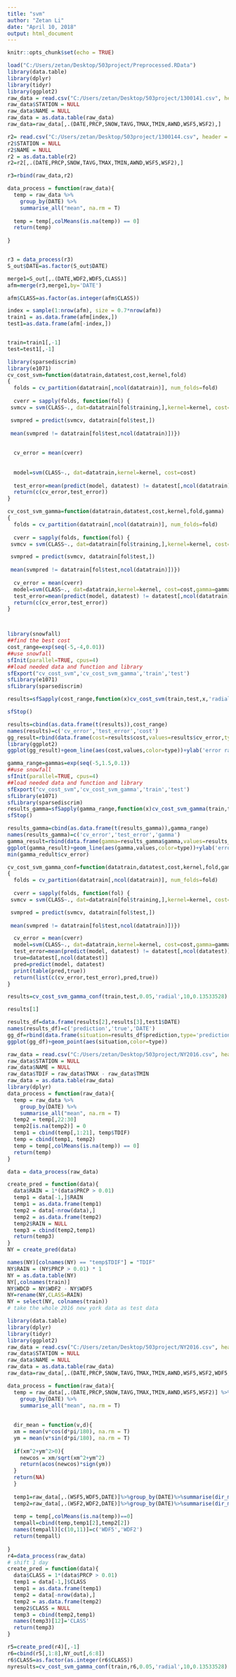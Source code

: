 ---
title: "svm"
author: "Zetan Li"
date: "April 10, 2018"
output: html_document
---

```{r setup, include=FALSE}
knitr::opts_chunk$set(echo = TRUE)
```

```{r}
load("C:/Users/zetan/Desktop/503project/Preprocessed.RData")
library(data.table) 
library(dplyr)  
library(tidyr)
library(ggplot2)
raw_data = read.csv("C:/Users/zetan/Desktop/503project/1300141.csv", header = T, sep = ",") 
raw_data$STATION = NULL 
raw_data$NAME = NULL
raw_data = as.data.table(raw_data)
raw_data=raw_data[,.(DATE,PRCP,SNOW,TAVG,TMAX,TMIN,AWND,WSF5,WSF2),]

r2= read.csv("C:/Users/zetan/Desktop/503project/1300144.csv", header = T, sep = ",") 
r2$STATION = NULL 
r2$NAME = NULL
r2 = as.data.table(r2)
r2=r2[,.(DATE,PRCP,SNOW,TAVG,TMAX,TMIN,AWND,WSF5,WSF2),]

r3=rbind(raw_data,r2)

data_process = function(raw_data){
  temp = raw_data %>% 
    group_by(DATE) %>%
    summarise_all("mean", na.rm = T)  
  
  temp = temp[,colMeans(is.na(temp)) == 0] 
  return(temp)
  
}


r3 = data_process(r3) 
S_out$DATE=as.factor(S_out$DATE)

merge1=S_out[,.(DATE,WDF2,WDF5,CLASS)]
afm=merge(r3,merge1,by='DATE')

afm$CLASS=as.factor(as.integer(afm$CLASS))

index = sample(1:nrow(afm), size = 0.7*nrow(afm))
train1 = as.data.frame(afm[index,])  
test1=as.data.frame(afm[-index,])  


train=train1[,-1]
test=test1[,-1]

```

```{r}
library(sparsediscrim)
library(e1071)
cv_cost_svm=function(datatrain,datatest,cost,kernel,fold)
{
  folds = cv_partition(datatrain[,ncol(datatrain)], num_folds=fold)
  
  cverr = sapply(folds, function(fol) {
 svmcv = svm(CLASS~., dat=datatrain[fol$training,],kernel=kernel, cost=cost)

 svmpred = predict(svmcv, datatrain[fol$test,])
 
 mean(svmpred != datatrain[fol$test,ncol(datatrain)])})
  
 
  cv_error = mean(cverr)
  
  
  model=svm(CLASS~., dat=datatrain,kernel=kernel, cost=cost)
  
  test_error=mean(predict(model, datatest) != datatest[,ncol(datatrain)])
  return(c(cv_error,test_error))
}

cv_cost_svm_gamma=function(datatrain,datatest,cost,kernel,fold,gamma)
{
  folds = cv_partition(datatrain[,ncol(datatrain)], num_folds=fold)
  
  cverr = sapply(folds, function(fol) {
 svmcv = svm(CLASS~., dat=datatrain[fol$training,],kernel=kernel, cost=cost,gamma=gamma)

 svmpred = predict(svmcv, datatrain[fol$test,])
 
 mean(svmpred != datatrain[fol$test,ncol(datatrain)])})
 
  cv_error = mean(cverr)
  model=svm(CLASS~., dat=datatrain,kernel=kernel, cost=cost,gamma=gamma)
  test_error=mean(predict(model, datatest) != datatest[,ncol(datatrain)])
  return(c(cv_error,test_error))
}



library(snowfall)
##find the best cost
cost_range=exp(seq(-5,-4,0.01))
##use snowfall
sfInit(parallel=TRUE, cpus=4)
##load needed data and function and library
sfExport("cv_cost_svm",'cv_cost_svm_gamma','train','test')
sfLibrary(e1071)
sfLibrary(sparsediscrim)

results=sfSapply(cost_range,function(x)cv_cost_svm(train,test,x,'radial',10))

sfStop()

results=cbind(as.data.frame(t(results)),cost_range)
names(results)=c('cv_error','test_error','cost')
gg_result=rbind(data.frame(cost=results$cost,values=results$cv_error,type='CV'),data.frame(cost=results$cost,values=results$test_error,type='Test'))
library(ggplot2)
ggplot(gg_result)+geom_line(aes(cost,values,color=type))+ylab('error rate')


```



```{r}


gamma_range=gammas=exp(seq(-5,1.5,0.1))
##use snowfall
sfInit(parallel=TRUE, cpus=4)
##load needed data and function and library
sfExport("cv_cost_svm",'cv_cost_svm_gamma','train','test')
sfLibrary(e1071)
sfLibrary(sparsediscrim)
results_gamma=sfSapply(gamma_range,function(x)cv_cost_svm_gamma(train,test,0.009,'radial',10,x))
sfStop()

results_gamma=cbind(as.data.frame(t(results_gamma)),gamma_range)
names(results_gamma)=c('cv_error','test_error','gamma')
gamma_result=rbind(data.frame(gamma=results_gamma$gamma,values=results_gamma$cv_error,type='CV'),data.frame(gamma=results_gamma$gamma,values=results_gamma$test_error,type='Test'))
ggplot(gamma_result)+geom_line(aes(gamma,values,color=type))+ylab('error rate')
min(gamma_redult$cv_error)
```
```{r}
cv_cost_svm_gamma_conf=function(datatrain,datatest,cost,kernel,fold,gamma)
{
  folds = cv_partition(datatrain[,ncol(datatrain)], num_folds=fold)
  
  cverr = sapply(folds, function(fol) {
 svmcv = svm(CLASS~., dat=datatrain[fol$training,],kernel=kernel, cost=cost,gamma=gamma)

 svmpred = predict(svmcv, datatrain[fol$test,])
 
 mean(svmpred != datatrain[fol$test,ncol(datatrain)])})

  cv_error = mean(cverr)
  model=svm(CLASS~., dat=datatrain,kernel=kernel, cost=cost,gamma=gamma)
  test_error=mean(predict(model, datatest) != datatest[,ncol(datatest)])
  true=datatest[,ncol(datatest)]
  pred=predict(model, datatest)
  print(table(pred,true))
  return(list(c(cv_error,test_error),pred,true))
}
```

```{r}
results=cv_cost_svm_gamma_conf(train,test,0.05,'radial',10,0.13533528)
```

```{r}
results[1]
```

```{r}
results_df=data.frame(results[2],results[3],test1$DATE)
names(results_df)=c('prediction','true','DATE')
gg_df=rbind(data.frame(situation=results_df$prediction,type='prediction'),data.frame(situation=results_df$true,type='true'))
ggplot(gg_df)+geom_point(aes(situation,color=type))
```

```{r}
raw_data = read.csv("C:/Users/zetan/Desktop/503project/NY2016.csv", header = T, sep = ",") 
raw_data$STATION = NULL 
raw_data$NAME = NULL 
raw_data$TDIF = raw_data$TMAX - raw_data$TMIN
raw_data = as.data.table(raw_data)
library(dplyr)
data_process = function(raw_data){
  temp = raw_data %>% 
    group_by(DATE) %>%
    summarise_all("mean", na.rm = T)   
  temp2 = temp[,22:30] 
  temp2[is.na(temp2)] = 0  
  temp1 = cbind(temp[,1:21], temp$TDIF)
  temp = cbind(temp1, temp2) 
  temp = temp[,colMeans(is.na(temp)) == 0] 
  return(temp)
}

data = data_process(raw_data) 

create_pred = function(data){ 
  data$RAIN = 1*(data$PRCP > 0.01) 
  temp1 = data[-1,]$RAIN  
  temp1 = as.data.frame(temp1)
  temp2 = data[-nrow(data),] 
  temp2 = as.data.frame(temp2)
  temp2$RAIN = NULL
  temp3 = cbind(temp2,temp1) 
  return(temp3)
} 
NY = create_pred(data) 

names(NY)[colnames(NY) == "temp$TDIF"] = "TDIF" 
NY$RAIN = (NY$PRCP > 0.01) * 1 
NY = as.data.table(NY)
NY[,colnames(train)] 
NY$WDCD = NY$WDF2 - NY$WDF5  
NY=rename(NY,CLASS=RAIN)
NY = select(NY, colnames(train)) 
# take the whole 2016 new york data as test data
```

```{r}


library(data.table) 
library(dplyr)  
library(tidyr)
library(ggplot2)
raw_data = read.csv("C:/Users/zetan/Desktop/503project/NY2016.csv", header = T, sep = ",") 
raw_data$STATION = NULL 
raw_data$NAME = NULL
raw_data = as.data.table(raw_data)
raw_data=raw_data[,.(DATE,PRCP,SNOW,TAVG,TMAX,TMIN,AWND,WSF5,WSF2,WDF5,WDF2),]

data_process = function(raw_data){
  temp = raw_data[,.(DATE,PRCP,SNOW,TAVG,TMAX,TMIN,AWND,WSF5,WSF2)] %>% 
    group_by(DATE) %>%
    summarise_all("mean", na.rm = T)  
  
  
  dir_mean = function(v,d){
  xm = mean(v*cos(d*pi/180), na.rm = T)
  ym = mean(v*sin(d*pi/180), na.rm = T)
  
  if(xm^2+ym^2>0){
    newcos = xm/sqrt(xm^2+ym^2)
    return(acos(newcos)*sign(ym))
  }
  return(NA)
  }
  
  temp1=raw_data[,.(WSF5,WDF5,DATE)]%>%group_by(DATE)%>%summarise(dir_mean(WSF5,WDF5))
  temp2=raw_data[,.(WSF2,WDF2,DATE)]%>%group_by(DATE)%>%summarise(dir_mean(WSF2,WDF2))
  
  temp = temp[,colMeans(is.na(temp))==0] 
  tempall=cbind(temp,temp1[2],temp2[2])
  names(tempall)[c(10,11)]=c('WDF5','WDF2')
  return(tempall)
  
}
r4=data_process(raw_data)
# shift 1 day
create_pred = function(data){ 
  data$CLASS = 1*(data$PRCP > 0.01) 
  temp1 = data[-1,]$CLASS 
  temp1 = as.data.frame(temp1)
  temp2 = data[-nrow(data),] 
  temp2 = as.data.frame(temp2)
  temp2$CLASS = NULL
  temp3 = cbind(temp2,temp1)
  names(temp3)[12]='CLASS'
  return(temp3)
} 

r5=create_pred(r4)[,-1]
r6=cbind(r5[,1:8],NY_out[,6:8])
r6$CLASS=as.factor(as.integer(r6$CLASS))
nyresults=cv_cost_svm_gamma_conf(train,r6,0.05,'radial',10,0.13533528)
```


